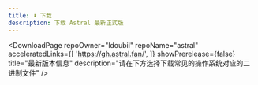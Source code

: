 ```yaml
---
title: ⬇️ 下载
description: 下载 Astral 最新正式版
---
```



<DownloadPage 
  repoOwner="ldoubil"
  repoName="astral"
  acceleratedLinks={[
    'https://gh.astral.fan/',
  ]}
  showPrerelease={false}
  title="最新版本信息"
  description="请在下方选择下载常见的操作系统对应的二进制文件"
/>

